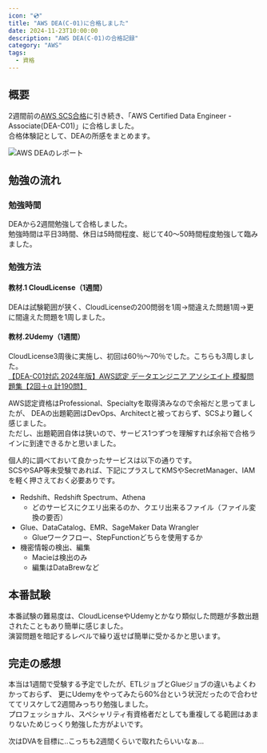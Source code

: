```yaml
---
icon: "💿"
title: "AWS DEA(C-01)に合格しました"
date: 2024-11-23T10:00:00
description: "AWS DEA(C-01)の合格記録"
category: "AWS"
tags:
  - 資格
---
```

## 概要
2週間前の[AWS SCS合格](https://sori883.dev/posts/aws_scs_c01_passrecord/)に引き続き、「AWS Certified Data Engineer - Associate(DEA-C01)」に合格しました。  
合格体験記として、DEAの所感をまとめます。

![AWS DEAのレポート](./aws_dea_report.webp)

## 勉強の流れ
### 勉強時間
DEAから2週間勉強して合格しました。  
勉強時間は平日3時間、休日は5時間程度、総じて40～50時間程度勉強して臨みました。  

### 勉強方法
#### 教材.1 CloudLicense（1週間）
DEAは試験範囲が狭く、CloudLicenseの200問弱を1周→間違えた問題1周→更に間違えた問題を1周しました。  
<ExLinkCard url="https://cloud-license.com/" />

#### 教材.2Udemy（1週間）
CloudLicense3周後に実施し、初回は60％～70％でした。こちらも3周しました。  
[【DEA-C01対応 2024年版】AWS認定 データエンジニア アソシエイト 模擬問題集【2回＋α 計190問】](https://www.udemy.com/course/dea-c01-2024aws/p)  


AWS認定資格はProfessional、Specialtyを取得済みなので余裕だと思ってましたが、
DEAの出題範囲はDevOps、Architectと被っておらず、SCSより難しく感じました。  
ただし、出題範囲自体は狭いので、サービス1つずつを理解すれば余裕で合格ラインに到達できるかと思いました。  

個人的に調べておいて良かったサービスは以下の通りです。  
SCSやSAP等未受験であれば、下記にプラスしてKMSやSecretManager、IAMを軽く押さえておく必要ありです。  
- Redshift、Redshift Spectrum、Athena
  - どのサービスにクエリ出来るのか、クエリ出来るファイル（ファイル変換の要否）
- Glue、DataCatalog、EMR、SageMaker Data Wrangler
  - Glueワークフロー、StepFunctionどちらを使用するか
- 機密情報の検出、編集
  - Macieは検出のみ
  - 編集はDataBrewなど

## 本番試験
本番試験の難易度は、CloudLicenseやUdemyとかなり類似した問題が多数出題されたこともあり簡単に感じました。  
演習問題を暗記するレベルで繰り返せば簡単に受かるかと思います。  

## 完走の感想
本当は1週間で受験する予定でしたが、ETLジョブとGlueジョブの違いもよくわかっておらず、
更にUdemyをやってみたら60%台という状況だったので合わせててリスケして2週間みっちり勉強しました。  
プロフェッショナル、スペシャリティ有資格者だとしても重複してる範囲はあまりないためじっくり勉強した方がよいです。  

次はDVAを目標に..こっちも2週間くらいで取れたらいいなぁ...
